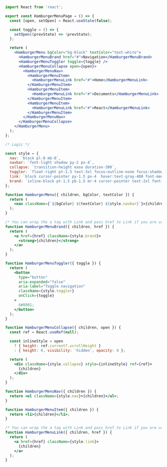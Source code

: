 ```jsx
import React from 'react';

export const HamburgerMenuPage = () => {
  const [open, setOpen] = React.useState(false);

  const toggle = () => {
    setOpen((prevState) => !prevState);
  };

  return (
    <HamburgerMenu bgColor="bg-black" textColor="text-white">
      <HamburgerMenuBrand href="#">Navigation</HamburgerMenuBrand>
      <HamburgerMenuToggler toggle={toggle} />
      <HamburgerMenuCollapse open={open}>
        <HamburgerMenuNav>
          <HamburgerMenuItem>
            <HamburgerMenuLink href="#">Home</HamburgerMenuLink>
          </HamburgerMenuItem>
          <HamburgerMenuItem>
            <HamburgerMenuLink href="#">Documents</HamburgerMenuLink>
          </HamburgerMenuItem>
          <HamburgerMenuItem>
            <HamburgerMenuLink href="#">React</HamburgerMenuLink>
          </HamburgerMenuItem>
        </HamburgerMenuNav>
      </HamburgerMenuCollapse>
    </HamburgerMenu>
  );
};

/* Logic */

const style = {
  nav: `block pl-0 mb-0`,
  navbar: `font-light shadow py-2 px-4`,
  collapse: `transition-height ease duration-300`,
  toggler: `float-right pt-1.5 text-3xl focus:outline-none focus:shadow`,
  link: `block cursor-pointer py-1.5 px-4  hover:text-gray-400 font-medium`,
  brand: `inline-block pt-1.5 pb-1.5 mr-4 cursor-pointer text-2xl font-bold whitespace-nowrap hover:text-gray-400`,
};

function HamburgerMenu({ children, bgColor, textColor }) {
  return (
    <nav className={`${bgColor} ${textColor} ${style.navbar}`}>{children}</nav>
  );
}

/* You can wrap the a tag with Link and pass href to Link if you are using either Create-React-App, Next.js or Gatsby */
function HamburgerMenuBrand({ children, href }) {
  return (
    <a href={href} className={style.brand}>
      <strong>{children}</strong>
    </a>
  );
}

function HamburgerMenuToggler({ toggle }) {
  return (
    <button
      type="button"
      aria-expanded="false"
      aria-label="Toggle navigation"
      className={style.toggler}
      onClick={toggle}
    >
      &#8801;
    </button>
  );
}

function HamburgerMenuCollapse({ children, open }) {
  const ref = React.useRef(null);

  const inlineStyle = open
    ? { height: ref.current?.scrollHeight }
    : { height: 0, visibility: 'hidden', opacity: 0 };

  return (
    <div className={style.collapse} style={inlineStyle} ref={ref}>
      {children}
    </div>
  );
}

function HamburgerMenuNav({ children }) {
  return <ul className={style.nav}>{children}</ul>;
}

function HamburgerMenuItem({ children }) {
  return <li>{children}</li>;
}

/* You can wrap the a tag with Link and pass href to Link if you are using either Create-React-App, Next.js or Gatsby */
function HamburgerMenuLink({ children, href }) {
  return (
    <a href={href} className={style.link}>
      {children}
    </a>
  );
}
```
